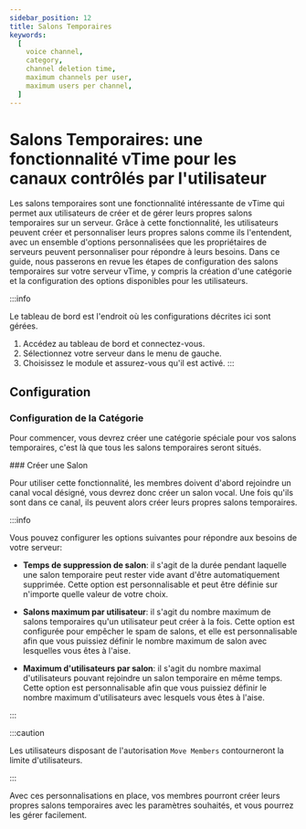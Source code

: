 ```yaml
---
sidebar_position: 12
title: Salons Temporaires
keywords:
  [
    voice channel,
    category,
    channel deletion time,
    maximum channels per user,
    maximum users per channel,
  ]
---
```


# Salons Temporaires: une fonctionnalité vTime pour les canaux contrôlés par l'utilisateur

Les salons temporaires sont une fonctionnalité intéressante de vTime qui permet aux utilisateurs de créer et de gérer leurs propres salons temporaires sur un serveur. Grâce à cette fonctionnalité, les utilisateurs peuvent créer et personnaliser leurs propres salons comme ils l'entendent, avec un ensemble d'options personnalisées que les propriétaires de serveurs peuvent personnaliser pour répondre à leurs besoins. Dans ce guide, nous passerons en revue les étapes de configuration des salons temporaires sur votre serveur vTime, y compris la création d'une catégorie et la configuration des options disponibles pour les utilisateurs.

:::info

Le tableau de bord est l'endroit où les configurations décrites ici sont gérées.

1. Accédez au tableau de bord et connectez-vous.
2. Sélectionnez votre serveur dans le menu de gauche.
3. Choisissez le module et assurez-vous qu'il est activé.
   :::

## Configuration

### Configuration de la Catégorie

Pour commencer, vous devrez créer une catégorie spéciale pour vos salons temporaires, c'est là que tous les salons temporaires seront situés.

### Créer une Salon

Pour utiliser cette fonctionnalité, les membres doivent d'abord rejoindre un canal vocal désigné, vous devrez donc créer un salon vocal. Une fois qu'ils sont dans ce canal, ils peuvent alors créer leurs propres salons temporaires.

:::info

Vous pouvez configurer les options suivantes pour répondre aux besoins de votre serveur:

- **Temps de suppression de salon**: il s'agit de la durée pendant laquelle une salon temporaire peut rester vide avant d'être automatiquement supprimée. Cette option est personnalisable et peut être définie sur n'importe quelle valeur de votre choix.

- **Salons maximum par utilisateur**: il s'agit du nombre maximum de salons temporaires qu'un utilisateur peut créer à la fois. Cette option est configurée pour empêcher le spam de salons, et elle est personnalisable afin que vous puissiez définir le nombre maximum de salon avec lesquelles vous êtes à l'aise.

- **Maximum d'utilisateurs par salon**: il s'agit du nombre maximal d'utilisateurs pouvant rejoindre un salon temporaire en même temps. Cette option est personnalisable afin que vous puissiez définir le nombre maximum d'utilisateurs avec lesquels vous êtes à l'aise.

:::

:::caution

Les utilisateurs disposant de l'autorisation `Move Members` contourneront la limite d'utilisateurs.

:::

Avec ces personnalisations en place, vos membres pourront créer leurs propres salons temporaires avec les paramètres souhaités, et vous pourrez les gérer facilement.
